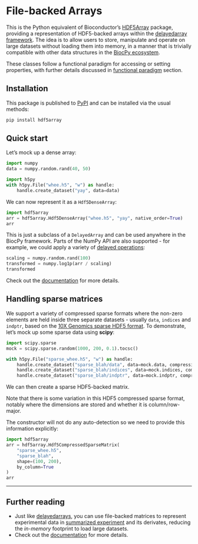 # File-backed Arrays

This is the Python equivalent of Bioconductor's [HDF5Array](https://bioconductor.org/packages/HDF5Array) package, 
providing a representation of HDF5-backed arrays within the [delayedarray framework](./delayed_arrays.qmd). 
The idea is to allow users to store, manipulate and operate on large datasets without loading them into memory, 
in a manner that is trivially compatible with other data structures in the [BiocPy ecosystem](https://github.com/BiocPy/).

:::{.callout-note}
These classes follow a functional paradigm for accessing or setting properties, with further details discussed in [functional paradigm](../philosophy.qmd#functional-discipline) section.
:::

## Installation

This package is published to [PyPI](https://pypi.org/project/delayedarray/) and can be installed via the usual methods:

```bash
pip install hdf5array
```

## Quick start

Let's mock up a dense array:

```python
import numpy
data = numpy.random.rand(40, 50)

import h5py
with h5py.File("whee.h5", "w") as handle:
    handle.create_dataset("yay", data=data)
```

We can now represent it as a `Hdf5DenseArray`:

```python
import hdf5array
arr = hdf5array.Hdf5DenseArray("whee.h5", "yay", native_order=True)
arr
```

This is just a subclass of a `DelayedArray` and can be used anywhere in the BiocPy framework.
Parts of the NumPy API are also supported - for example, we could apply a variety of [delayed operations](./delayed_arrays.qmd):

```python
scaling = numpy.random.rand(100)
transformed = numpy.log1p(arr / scaling)
transformed
```

:::{.callout-note}
Check out the [documentation](https://biocpy.github.io/hdf5array/) for more details.
:::

## Handling sparse matrices

We support a variety of compressed sparse formats where the non-zero elements are held inside three separate datasets -
usually `data`, `indices` and `indptr`, based on the [10X Genomics sparse HDF5 format](https://support.10xgenomics.com/single-cell-gene-expression/software/pipelines/latest/advanced/h5_matrices).
To demonstrate, let's mock up some sparse data using **scipy**:

```python
import scipy.sparse
mock = scipy.sparse.random(1000, 200, 0.1).tocsc()

with h5py.File("sparse_whee.h5", "w") as handle:
    handle.create_dataset("sparse_blah/data", data=mock.data, compression="gzip")
    handle.create_dataset("sparse_blah/indices", data=mock.indices, compression="gzip")
    handle.create_dataset("sparse_blah/indptr", data=mock.indptr, compression="gzip")
```

We can then create a sparse HDF5-backed matrix.

:::{.callout-note}
Note that there is some variation in this HDF5 compressed sparse format, notably where the dimensions are stored and whether it is column/row-major.
:::

The constructor will not do any auto-detection so we need to provide this information explicitly:

```python
import hdf5array
arr = hdf5array.Hdf5CompressedSparseMatrix(
    "sparse_whee.h5", 
    "sparse_blah", 
    shape=(100, 200), 
    by_column=True
)
arr
```

----

## Further reading

- Just like [delayedarrays](./delayed_arrays.qmd#interoperability-with-biocpy-packages), you can use file-backed matrices to represent experimental data in [summarized experiment](../experiments/summarized_experiment.qmd#delayed-arrays) and its derivates, reducing the *in-memory* footprint to load large datasets.
- Check out the [documentation](https://biocpy.github.io/hdf5array/) for more details.
